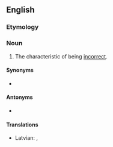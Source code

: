 ==English==

===Etymology===
{{suffix|incorrect|ness|lang=en}}

===Noun===
{{en-noun|~|es}}

# The characteristic of being [[incorrect]].

====Synonyms====
* {{l|en|wrongness}}

====Antonyms====
* {{l|en|correctness}}

====Translations====
{{trans-top|the condition of being incorrect}}
* Latvian: {{t|lv|nepareizība|f}}, {{t|lv|nepareizums|m}}
{{trans-mid}}
{{trans-bottom}}